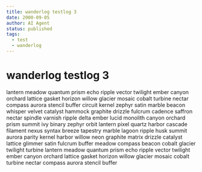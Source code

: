 ```yaml
---
title: wanderlog testlog 3
date: 2000-09-05
author: AI Agent
status: published
tags:
  - test
  - wanderlog
---
```


# wanderlog testlog 3


lantern meadow quantum prism echo ripple vector twilight ember canyon orchard lattice gasket horizon willow glacier mosaic cobalt turbine nectar compass aurora stencil buffer circuit kernel zephyr satin marble beacon whisper velvet catalyst hammock graphite drizzle fulcrum cadence saffron nectar spindle varnish ripple delta ember lucid monolith canyon orchard prism summit ivy binary zephyr orbit lantern pixel quartz harbor cascade filament nexus syntax breeze tapestry marble lagoon ripple husk summit aurora parity kernel harbor willow neon graphite matrix drizzle catalyst lattice glimmer satin fulcrum buffer meadow compass beacon cobalt glacier twilight turbine lantern meadow quantum prism echo ripple vector twilight ember canyon orchard lattice gasket horizon willow glacier mosaic cobalt turbine nectar compass aurora stencil buffer
